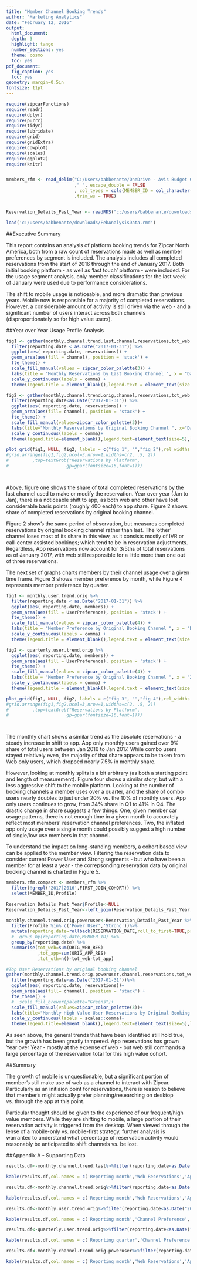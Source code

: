 ---
title: "Member Channel Booking Trends"
author: "Marketing Analytics"
date: "February 12, 2016"
output:
  html_document:
  depth: 3
  highlight: tango
  number_sections: yes
  theme: cosmo
  toc: yes
pdf_document:
  fig_caption: yes
  toc: yes
geometry: margin=0.5in
fontsize: 11pt
---
```{r Code Block 1,results='hide',include=FALSE}
require(zipcarFunctions)
require(readr)
require(dplyr)
require(purrr)
require(tidyr)
require(lubridate)
require(grid)
require(gridExtra)
require(cowplot)
require(scales)
require(ggplot2)
require(knitr)


members_rfm <- read_delim("C:/Users/babbenante/OneDrive - Avis Budget Group/My Stuff/reports/rfm/rfmscores20170130.txt"
                          ," ", escape_double = FALSE
                          , col_types = cols(MEMBER_ID = col_character())
                          ,trim_ws = TRUE)


Reservation_Details_Past_Year <- readRDS("c:/users/babbenante/downloads/ReservationDetailsPastYear.rds")

load('c:/users/babbenante/downloads/FebAnalysisData.rmd')

```
##Executive Summary

This report contains an analysis of platform booking trends for Zipcar North America, both from a raw count of reservations made as well as member preferences by segment is included.  The analysis includes all completed reservations from the start of 2016 through the end of January 2017.  Both initial booking platform - as well as 'last touch' platform - were included.  For the usage segment analysis, only member classifications for the last week of January were used due to performance considerations.

The shift to mobile usage is noticeable, and more dramatic than previous years.  Mobile now is responsible for a majority of completed reservations.  However, a considerable amount of activity is still driven via the web - and a significant number of users interact across both channels (disproportionately so for high value users).  

##Year over Year Usage Profile Analysis

```{r Code Block 2, echo=FALSE, fig.width=10, fig.height=3.5, message=FALSE, warning=FALSE,out.extra='style="float:left;margin: auto;padding:3px; clear:both; "'}

fig1 <- gather(monthly.channel.trend.last,channel,reservations,tot_web:tot_oth) %>%
  filter(reporting.date < as.Date("2017-01-31")) %>%
  ggplot(aes( reporting.date, reservations)) +
  geom_area(aes(fill = channel), position = 'stack') +
  fte_theme() +
  scale_fill_manual(values = zipcar_color_palette(3)) +
  labs(title = "Monthly Reservations by Last Booking Channel ", x = "Date", y = "Reservations") +
  scale_y_continuous(labels = comma) +
  theme(legend.title = element_blank(),legend.text = element_text(size = 5),legend.position = 'bottom') 

fig2 <- gather(monthly.channel.trend.orig,channel,reservations,tot_web:tot_oth) %>%
  filter(reporting.date<as.Date("2017-01-31")) %>%
  ggplot(aes( reporting.date, reservations)) +
  geom_area(aes(fill= channel), position = 'stack') +
  fte_theme() +
  scale_fill_manual(values=zipcar_color_palette(3))+
  labs(title="Monthly Reservations by Original Booking Channel ", x="Date", y="Reservations") +
  scale_y_continuous(labels = comma)+
  theme(legend.title=element_blank(),legend.text=element_text(size=5),legend.position='bottom')

plot_grid(fig1, NULL, fig2, labels = c("fig 1", "","fig 2"),rel_widths = c(4,1,4), label_size=8, vjust=34,ncol = 3, nrow = 1)
#grid.arrange(fig1,fig2,ncol=3,nrow=1,widths=c(2, .5, 2))
#         ,top=textGrob("Reservations by Platform",
#                      gp=gpar(fontsize=16,font=1)))




```


Above, figure one shows the share of total completed reservations by the last channel used to make or modify the reservation.  Year over year (Jan to Jan), there is a noticeable shift to app, as both web and other have lost considerable basis points (roughly 400 each) to app share.  Figure 2 shows share of completed reservations by original booking channel.  

Figure 2 show's the same period of observation, but measures completed reservations by original booking channel rather than last.  The 'other' channel loses most of its share in this view, as it consists mostly of IVR or call-center assisted bookings; which tend to be in reservation adjustments. Regardless, App reservations now account for 3/5ths of total reservations as of January 2017, with web still responsible for a little more than one out of three reservations.

The next set of graphs charts members by their channel usage over a given time frame.  Figure 3 shows member preference by month, while Figure 4 represents member preference by quarter.

```{r Code Block 3, echo=FALSE, fig.width=10, fig.height=3.5, message=FALSE, warning=FALSE,out.extra='style="float:left;margin: auto;padding:3px; clear:both; "'}

fig1 <- monthly.user.trend.orig %>%
  filter(reporting.date < as.Date("2017-01-31")) %>%
  ggplot(aes( reporting.date, members)) +
  geom_area(aes(fill = UserPreference), position = 'stack') +
  fte_theme() +
  scale_fill_manual(values = zipcar_color_palette(4)) +
  labs(title = "Member Preference by Original Booking Channel ", x = "Date", y = "Members") +
  scale_y_continuous(labels = comma) +
  theme(legend.title = element_blank(),legend.text = element_text(size = 5),legend.position = 'bottom') 

fig2 <- quarterly.user.trend.orig %>%
  ggplot(aes( reporting.date, members)) +
  geom_area(aes(fill = UserPreference), position = 'stack') +
  fte_theme() +
  scale_fill_manual(values = zipcar_color_palette(4)) +
  labs(title = "Member Preference by Original Booking Channel ", x = "2016 Quarter", y = "Members") +
  scale_y_continuous(labels = comma) +
  theme(legend.title = element_blank(),legend.text = element_text(size = 5),legend.position = 'bottom') 

plot_grid(fig1, NULL, fig2, labels = c("fig 3", "","fig 4"),rel_widths = c(4,1,4), label_size=8, vjust=34,ncol = 3, nrow = 1)
#grid.arrange(fig1,fig2,ncol=3,nrow=1,widths=c(2, .5, 2))
#         ,top=textGrob("Reservations by Platform",
#                      gp=gpar(fontsize=16,font=1)))




```

The monthly chart shows a similar trend as the absolute reservations - a steady increase in shift to app.  App only monthly users gained over 9% share of total users between Jan 2016 to Jan 2017.  While combo users stayed relatively even, the majority of that share appears to be taken from Web only users, which dropped nearly 7.5% in monthly share.

However, looking at monthly splits is a bit arbitrary (as both a starting point and length of measurement).  Figure four shows a similar story, but with a less aggressive shift to the mobile platform.  Looking at the number of booking channels a member uses over a quarter, and the share of combo users nearly doubles to just under 20% vs. the 10% of monthly users.  App only users continues to grow, from 34% share in Q1 to 41% in Q4.  The drastic change in share suggests a few things.  One, given member car usage patterns, there is not enough time in a given month to accurately reflect most members' reservation channel preferences.  Two, the inflated app only usage over a single month could possibly suggest a high number of single/low use members in that channel.

To understand the impact on long-standing members, a cohort based view can be applied to the member view.  Filtering the reservation data to consider current Power User and Strong segments - but who have been a member for at least a year - the correpsonding reservation data by original booking channel is charted in Figure 5. 


```{r Code Block 4, echo=FALSE, fig.width=10, fig.height=3.5, fig.cap='fig 5', message=FALSE, warning=FALSE,out.extra='style="float:left;margin: auto;padding:3px; clear:both; "'}

members.rfm.compact <- members_rfm %>% 
  filter(!grepl('2017|2016',FIRST_JOIN_COHORT)) %>%
  select(MEMBER_ID,Profile)
       
Reservation_Details_Past_Year$Profile<-NULL    
Reservation_Details_Past_Year<-left_join(Reservation_Details_Past_Year,members.rfm.compact,by="MEMBER_ID")

monthly.channel.trend.orig.poweruser<-Reservation_Details_Past_Year %>% 
  filter(Profile %in% c('Power User','Strong'))%>%
  mutate(reporting.date=rollback(RESERVATION_DATE,roll_to_first=TRUE,preserve_hms=FALSE)) %>% 
  #  group_by(reporting.date,MEMBER_ID) %>%
  group_by(reporting.date) %>% 
  summarise(tot_web=sum(ORIG_WEB_RES)
            ,tot_app=sum(ORIG_APP_RES)
            ,tot_oth=n()-tot_web-tot_app)

#Top User Reservations by original booking channel 
gather(monthly.channel.trend.orig.poweruser,channel,reservations,tot_web:tot_oth)%>%
  filter(reporting.date<as.Date("2017-01-31"))%>%
  ggplot(aes( reporting.date, reservations))+
  geom_area(aes(fill= channel), position = 'stack') +
  fte_theme() +
  #  scale_fill_brewer(palette="Greens")+
  scale_fill_manual(values=zipcar_color_palette(3))+
  labs(title="Monthly High Value User Reservations by Original Booking Channel ", x="Date", y="Reservations") +
  scale_y_continuous(labels = scales::comma)+
  theme(legend.title=element_blank(),legend.text=element_text(size=5),legend.position='bottom')

```

As seen above, the general trends that have been identified still hold true, but the growth has been greatly tampered.  App reservations has grown Year over Year - mostly at the expense of web - but web still commands a large percentage of the reservation total for this high value cohort.  

##Summary

The growth of mobile is unquestionable, but a significant portion of member's still make use of web as a channel to interact with Zipcar.  Particularly as an initiaion point for reservations, there is reason to believe that member's might actually prefer planning/researching on desktop vs. through the app at this point.  

Particular thought should be given to the experience of our frequent/high value members.  While they are shifting to mobile, a large portion of their reservation activity is triggered from the desktop.  When viewed through the lense of a mobile-only vs. mobile-first strategy, further analysis is warranted to understand what percentage of reservation activity would reasonably be anticipated to shift channels vs. be lost.  


##Appendix A - Supporting Data

```{r Code Block 10,echo=FALSE,message=FALSE, warning=FALSE,results='asis'}
results.df<-monthly.channel.trend.last%>%filter(reporting.date<as.Date("2017-01-31"))

kable(results.df,col.names = c('Reporting month','Web Reservations','App Reservations','Other Reservations'),caption='Reservations by Last Channel')

results.df<-monthly.channel.trend.orig%>%filter(reporting.date<as.Date("2017-01-31"))

kable(results.df,col.names = c('Reporting month','Web Reservations','App Reservations','Other Reservations'),caption='Reservations by Original Channel')

results.df<-monthly.user.trend.orig%>%filter(reporting.date<as.Date("2017-01-31"))

kable(results.df,col.names = c('Reporting month','Channel Preference','Members'),caption='Members by Original Channel Preference (monthly')

results.df<-quarterly.user.trend.orig%>%filter(reporting.date<as.Date("2017-01-31"))

kable(results.df,col.names = c('Reporting quarter','Channel Preference','Members'),caption='Members by Original Channel Preference (Quarter')

results.df<-monthly.channel.trend.orig.poweruser%>%filter(reporting.date<as.Date("2017-01-31"))

kable(results.df,col.names = c('Reporting month','Web Reservations','App Reservations','Other Reservations'),caption='High Performing Member Reservations by Original Channel')


```






